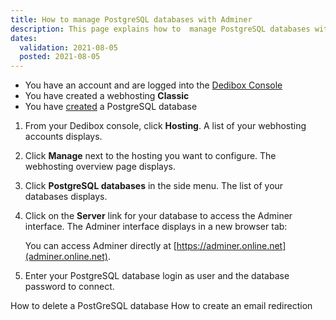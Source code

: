 ```yaml
---
title: How to manage PostgreSQL databases with Adminer
description: This page explains how to  manage PostgreSQL databases with Adminer
dates:
  validation: 2021-08-05
  posted: 2021-08-05
---
```


<Message type="requirement">

  - You have an account and are logged into the [Dedibox Console](https://console.online.net)
  - You have created a webhosting **Classic**
  - You have [created](/webhosting/classic/how-to/create-postgresql-database) a PostgreSQL database

</Message>

1. From your Dedibox console, click **Hosting**. A list of your webhosting accounts displays.

2. Click **Manage** next to the hosting you want to configure. The webhosting overview page displays.

3. Click **PostgreSQL databases** in the side menu. The list of your databases displays.

4. Click on the **Server** link for your database to access the Adminer interface. The Adminer interface displays in a new browser tab: 

    <Lightbox src="scaleway_adminer.png" alt="" />

    <Message type="note">

    You can access Adminer directly at [https://adminer.online.net](adminer.online.net). 

    </Message>

5. Enter your PostgreSQL database login as user and the database password to connect. 

<Navigation title="See Also">
  <PreviousButton to="/webhosting/classic/how-to/delete-postgresql-database/">How to delete a PostGreSQL database</PreviousButton>
  <NextButton to="/webhosting/classic/how-to/create-email-redirection/">How to create an email redirection</NextButton>
</Navigation> 
